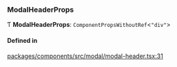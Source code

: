 ### ModalHeaderProps

Ƭ **ModalHeaderProps**: `ComponentPropsWithoutRef`\<`"div"`\>

#### Defined in

[packages/components/src/modal/modal-header.tsx:31](https://github.com/vtex/shoreline/blob/9cdfd7505/packages/components/src/modal/modal-header.tsx#L31)
